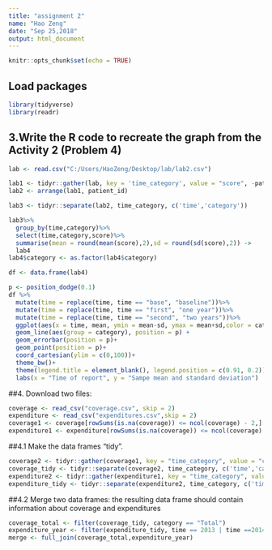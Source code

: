 ```yaml
---
title: "assignment 2"
name: "Hao Zeng"
date: "Sep 25,2018"
output: html_document
---
```


```r
knitr::opts_chunk$set(echo = TRUE)
```

## Load packages
```r
library(tidyverse)
library(readr)

```

## 3.Write the R code to recreate the graph from the Activity 2 (Problem 4)
```r
lab <- read.csv("C:/Users/HaoZeng/Desktop/lab/lab2.csv")

lab1 <- tidyr::gather(lab, key = 'time_category', value = "score", -patient_id)
lab2 <- arrange(lab1, patient_id)

lab3 <- tidyr::separate(lab2, time_category, c('time','category'))

lab3%>%
  group_by(time,category)%>%
  select(time,category,score)%>%
  summarise(mean = round(mean(score),2),sd = round(sd(score),2)) ->
  lab4
lab4$category <- as.factor(lab4$category)

df <- data.frame(lab4)

p <- position_dodge(0.1)
df %>%
  mutate(time = replace(time, time == "base", "baseline"))%>%
  mutate(time = replace(time, time == "first", "one year"))%>%
  mutate(time = replace(time, time == "second", "two years"))%>%
  ggplot(aes(x = time, mean, ymin = mean-sd, ymax = mean+sd,color = category,width = 0.05))+
  geom_line(aes(group = category), position = p) +
  geom_errorbar(position = p)+
  geom_point(position = p)+
  coord_cartesian(ylim = c(0,100))+
  theme_bw()+
  theme(legend.title = element_blank(), legend.position = c(0.91, 0.2))+
  labs(x = "Time of report", y = "Sampe mean and standard deviation")


```

##4. Download two files:

```r
coverage <- read_csv("coverage.csv", skip = 2)
expenditure <- read_csv("expenditures.csv",skip = 2)
coverage1 <- coverage[rowSums(is.na(coverage)) <= ncol(coverage) - 2,]
expenditure1 <- expenditure[rowSums(is.na(coverage)) <= ncol(coverage) - 2,]


```

##4.1 Make the data frames "tidy".
```r
coverage2 <- tidyr::gather(coverage1, key = "time_category", value = "coverage", -Location)
coverage_tidy <- tidyr::separate(coverage2, time_category, c('time','category'))
expenditure2 <- tidyr::gather(expenditure1, key = "time_category", value = "expenditure", -Location)
expenditure_tidy <- tidyr::separate(expenditure2, time_category, c('time','category'))

```

##4.2 Merge two data frames: the resulting data frame should contain information about coverage and expenditures
```r
coverage_total <- filter(coverage_tidy, category == "Total")
expenditure_year <- filter(expenditure_tidy, time == 2013 | time ==2014)
merge <- full_join(coverage_total,expenditure_year)

```

